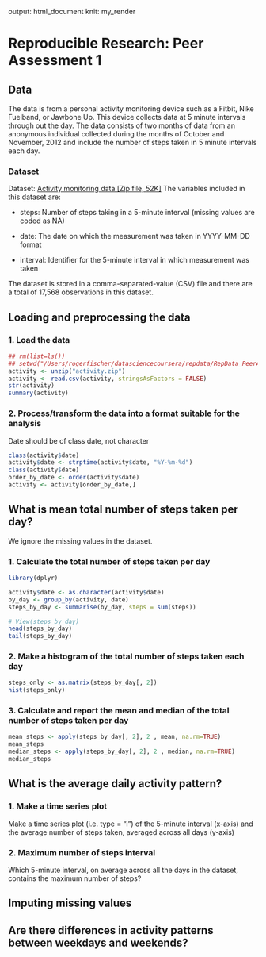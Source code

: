 output: html_document
knit: my_render

# Reproducible Research: Peer Assessment 1   

## Data   
The data is from a personal activity monitoring device such as a Fitbit, Nike Fuelband, or Jawbone Up. This device collects data at 5 minute intervals through out the day. The data consists of two months of data from an anonymous individual collected during the months of October and November, 2012 and include the number of steps taken in 5 minute intervals each day.

### Dataset   
Dataset: [Activity monitoring data [Zip file, 52K]](https://d396qusza40orc.cloudfront.net/repdata%2Fdata%2Factivity.zip)
The variables included in this dataset are:

- steps: Number of steps taking in a 5-minute interval (missing values are coded as NA)

- date: The date on which the measurement was taken in YYYY-MM-DD format

- interval: Identifier for the 5-minute interval in which measurement was taken

The dataset is stored in a comma-separated-value (CSV) file and there are a total of 17,568 observations in this dataset.

## Loading and preprocessing the data      

### 1. Load the data      
```r
## rm(list=ls())
## setwd("/Users/rogerfischer/datasciencecoursera/repdata/RepData_PeerAssessment1")
activity <- unzip("activity.zip")
activity <- read.csv(activity, stringsAsFactors = FALSE)
str(activity)
summary(activity)
```

### 2. Process/transform the data into a format suitable for the analysis     
Date should be of class date, not character
```r
class(activity$date)
activity$date <- strptime(activity$date, "%Y-%m-%d")
class(activity$date)
order_by_date <- order(activity$date)
activity <- activity[order_by_date,]
```


## What is mean total number of steps taken per day?    
We ignore the missing values in the dataset.

### 1. Calculate the total number of steps taken per day    
```r
library(dplyr)
```
```r
activity$date <- as.character(activity$date)
by_day <- group_by(activity, date)
steps_by_day <- summarise(by_day, steps = sum(steps))

# View(steps_by_day)
head(steps_by_day)
tail(steps_by_day)
```

### 2. Make a histogram of the total number of steps taken each day   
```r
steps_only <- as.matrix(steps_by_day[, 2])
hist(steps_only)
```

### 3. Calculate and report the mean and median of the total number of steps    taken per day
```r
mean_steps <- apply(steps_by_day[, 2], 2 , mean, na.rm=TRUE)
mean_steps
median_steps <- apply(steps_by_day[, 2], 2 , median, na.rm=TRUE)
median_steps
```

## What is the average daily activity pattern?   

### 1. Make a time series plot    
Make a time series plot (i.e. type = "l") of the 5-minute interval (x-axis) and the average number of steps taken, averaged across all days (y-axis)

### 2. Maximum number of steps interval    
Which 5-minute interval, on average across all the days in the dataset, contains the maximum number of steps?


## Imputing missing values   



## Are there differences in activity patterns between weekdays and weekends?   
